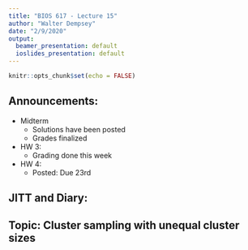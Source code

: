 ```yaml
---
title: "BIOS 617 - Lecture 15"
author: "Walter Dempsey"
date: "2/9/2020"
output:
  beamer_presentation: default
  ioslides_presentation: default
---
```


```r
knitr::opts_chunk$set(echo = FALSE)
```

## Announcements:

* Midterm
  + Solutions have been posted
  + Grades finalized
* HW 3: 
  + Grading done this week
* HW 4:
  + Posted: Due 23rd

## JITT and Diary:


## Topic: Cluster sampling with unequal cluster sizes
